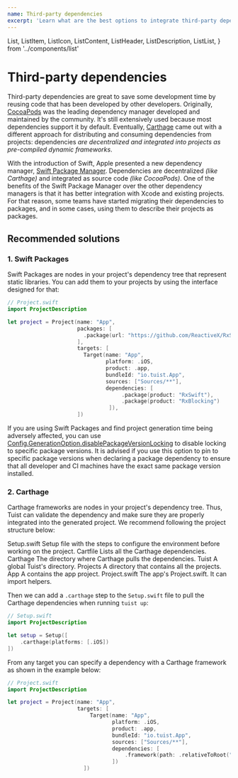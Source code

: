 ```yaml
---
name: Third-party dependencies
excerpt: 'Learn what are the best options to integrate third-party dependencies into Tuist projects.'
---
```


  List,
  ListItem,
  ListIcon,
  ListContent,
  ListHeader,
  ListDescription,
  ListList,
} from '../components/list'

# Third-party dependencies

Third-party dependencies are great to save some development time by reusing code that has been developed by other developers. Originally, [CocoaPods](https://cocoapods.org/) was the leading dependency manager developed and maintained by the community. It's still extensively used because most dependencies support it by default. Eventually, [Carthage](https://github.com/carthage/carthage) came out with a different approach for distributing and consuming dependencies from projects: dependencies _are decentralized and integrated into projects as pre-compiled dynamic frameworks_.

With the introduction of Swift, Apple presented a new dependency manager, [Swift Package Manager](https://swift.org/package-manager/). Dependencies are decentralized _(like Carthage)_ and integrated as source code _(like CocoaPods)_. One of the benefits of the Swift Package Manager over the other dependency managers is that it has better integration with Xcode and existing projects. For that reason, some teams have started migrating their dependencies to packages, and in some cases, using them to describe their projects as packages.

<Message
  warning
  title="Tuist and the Swift Package Manager"
  description="Like Tuist, the Swift Package Manager can be used for describing local projects. However, the Swift Package Manager's interface is designed for packages and not for projects. For example, there's no interface for describing schemes or choose the directory structure. Moreover, unlike Tuist, the Swift Package Manager is not designed to support teams in their scalability efforts. That means developers don't get features like caching or insights that are crucial for the healthy growth of a project."
/>

## Recommended solutions

### 1. Swift Packages

Swift Packages are nodes in your project's dependency tree that represent static libraries. You can add them to your projects by using the interface designed for that:

```swift
// Project.swift
import ProjectDescription

let project = Project(name: "App",
                      packages: [
                        .package(url: "https://github.com/ReactiveX/RxSwift", .upToNextMajor(from: "5.0.0")),
                      ],
                      targets: [
                        Target(name: "App",
                               platform: .iOS,
                               product: .app,
                               bundleId: "io.tuist.App",
                               sources: ["Sources/**"],
                               dependencies: [
                                    .package(product: "RxSwift"),
                                    .package(product: "RxBlocking")
                                ]),
                      ])
```

If you are using Swift Packages and find project generation time being adversely affected, you can use [Config.GenerationOption.disablePackageVersionLocking](https://tuist.io/docs/usage/config/#generationoption) to disable locking to specific package versions. It is advised if you use this option to pin to specific package versions when declaring a package dependency to ensure that all developer and CI machines have the exact same package version installed.

### 2. Carthage

Carthage frameworks are nodes in your project's dependency tree. Thus, Tuist can validate the dependency and make sure they are properly integrated into the generated project. We recommend following the project structure below:

<List>
  <ListItem>
    <ListIcon name="swift" />
    <ListContent>
      <ListHeader>Setup.swift</ListHeader>
      <ListDescription>
        Setup file with the steps to configure the environment before working on
        the project.
      </ListDescription>
    </ListContent>
  </ListItem>
  <ListItem>
    <ListIcon name="code" />
    <ListContent>
      <ListHeader>Cartfile</ListHeader>
      <ListDescription>Lists all the Carthage dependencies.</ListDescription>
    </ListContent>
  </ListItem>
  <ListItem>
    <ListIcon name="folder" />
    <ListContent>
      <ListHeader folder>Carthage</ListHeader>
      <ListDescription>
        The directory where Carthage pulls the dependencies.
      </ListDescription>
    </ListContent>
  </ListItem>
  <ListItem>
    <ListIcon name="folder" />
    <ListContent>
      <ListHeader folder>Tuist</ListHeader>
      <ListDescription>A global Tuist's directory.</ListDescription>
    </ListContent>
  </ListItem>
  <ListItem>
    <ListIcon name="folder" />
    <ListContent>
      <ListHeader folder>Projects</ListHeader>
      <ListDescription>
        A directory that contains all the projects.
      </ListDescription>
      <ListList>
        <ListItem>
          <ListIcon name="folder" />
          <ListContent>
            <ListHeader folder>App</ListHeader>
            <ListDescription>A contains the app project.</ListDescription>
            <ListList>
              <ListItem>
                <ListIcon name="swift" />
                <ListContent>
                  <ListHeader>Project.swift</ListHeader>
                  <ListDescription>
                    The app's Project.swift. It can import helpers.
                  </ListDescription>
                </ListContent>
              </ListItem>
            </ListList>
          </ListContent>
        </ListItem>
      </ListList>
    </ListContent>
  </ListItem>
</List>

Then we can add a `.carthage` step to the `Setup.swift` file to pull the Carthage dependencies when running `tuist up`:

```swift
// Setup.swift
import ProjectDescription

let setup = Setup([
    .carthage(platforms: [.iOS])
])
```

From any target you can specify a dependency with a Carthage framework as shown in the example below:

```swift
// Project.swift
import ProjectDescription

let project = Project(name: "App",
                      targets: [
                          Target(name: "App",
                                 platform: .iOS,
                                 product: .app,
                                 bundleId: "io.tuist.App",
                                 sources: ["Sources/**"],
                                 dependencies: [
                                     .framework(path: .relativeToRoot("Carthage/Build/iOS/Framework.framework"))
                                 ])
                        ])
```
